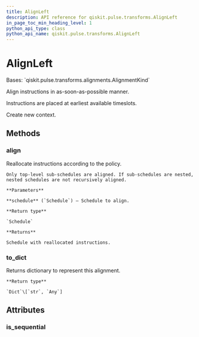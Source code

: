```yaml
---
title: AlignLeft
description: API reference for qiskit.pulse.transforms.AlignLeft
in_page_toc_min_heading_level: 1
python_api_type: class
python_api_name: qiskit.pulse.transforms.AlignLeft
---
```


# AlignLeft

<Class id="qiskit.pulse.transforms.AlignLeft" isDedicatedPage={true} github="https://github.com/qiskit/qiskit/tree/stable/0.20/qiskit/pulse/transforms/alignments.py" signature="AlignLeft" modifiers="class">
  Bases: `qiskit.pulse.transforms.alignments.AlignmentKind`

  Align instructions in as-soon-as-possible manner.

  Instructions are placed at earliest available timeslots.

  Create new context.

  ## Methods

  <span id="qiskit-pulse-transforms-alignleft-align" />

  ### align

  <Function id="qiskit.pulse.transforms.AlignLeft.align" signature="AlignLeft.align(schedule)">
    Reallocate instructions according to the policy.

    Only top-level sub-schedules are aligned. If sub-schedules are nested, nested schedules are not recursively aligned.

    **Parameters**

    **schedule** (`Schedule`) – Schedule to align.

    **Return type**

    `Schedule`

    **Returns**

    Schedule with reallocated instructions.
  </Function>

  <span id="qiskit-pulse-transforms-alignleft-to-dict" />

  ### to\_dict

  <Function id="qiskit.pulse.transforms.AlignLeft.to_dict" signature="AlignLeft.to_dict()">
    Returns dictionary to represent this alignment.

    **Return type**

    `Dict`\[`str`, `Any`]
  </Function>

  ## Attributes

  ### is\_sequential

  <Attribute id="qiskit.pulse.transforms.AlignLeft.is_sequential" attributeValue="False" />
</Class>

